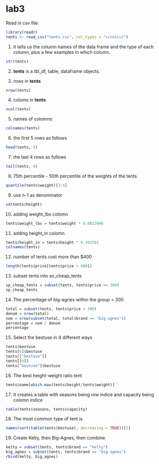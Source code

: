 # lab3
Read in csv file:
```r
library(readr)
tents <- read_csv("tents.csv", col_types = "ccnniccc")

```
1. It tells us the column names of the data frame and the type of each column, plus a few examples in which column.
```r
str(tents)
```

2. **tents** is a tbl_df, table, dataframe objects. 

3. rows in **tents**
```r
nrow(tents)
```

4. colums in **tents**
```r
ncol(tents)
```

5. names of colomns:
```r
colnames(tents)
```

6. the first 5 rows as follows
```r
head(tents, 5)
```

7. the last 4 rows as follows
```r
tail(tents, 4)
```

8. 75th percentile - 50th percentile of the weights of the tents.
```r
quantile(tents$weight)[3:4]
```

9. use n-1 as denominator
```r
sd(tents$height)
```

10. adding weight_lbs colomn
```r
tents$weight_lbs = tents$weight * 0.0022046
```

11. adding height_in colomn
```r
tents$height_in = tents$height * 0.393701
colnames(tents)
```

12. number of tents cost more than $400
```r
length(tents$price[tents$price > 400])
```

13. subset tents into so_cheap_tents
```r
sp_cheap_tents = subset(tents, tents$price <= 300)
sp_cheap_tents
```

14. The percentage of big-agnes within the group > 300
```r
total = subset(tents, tents$price > 300)
denom = nrow(total)
nom = nrow(subset(total, total$brand == "big-agnes"))
percentage = nom / denom
percentage
```

15. Select the bestuse in 4 different ways
```r
tents$bestuse
tents[6]$bestuse
tents[["bestuse"]]
tents[[6]]
tents["bestuse"]$bestuse
```

16. The best height-weight ratio tent
```r
tents$name[which.max(tents$height/tents$weight)]
```

17. It creates a table with seasons being row indice and capacity being colomn indice
```r
table(tents$seasons, tents$capacity)
```

18. The most common type of tent is
```r
names(sort(table(tents$bestuse), decreasing = TRUE))[1]
```

19. Create Kelty, then Big-Agnes, then combine.
```r
kelty = subset(tents, tents$brand == "kelty")
big_agnes = subset(tents, tents$brand == "big-agnes")
rbind(kelty, big_agnes)
```